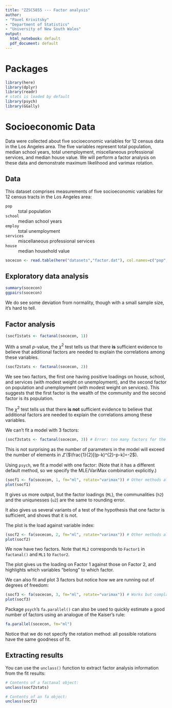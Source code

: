 ```yaml
---
title: "ZZSC5855 --- Factor analysis"
author:
- "Pavel Krivitsky"
- "Department of Statistics"
- "University of New South Wales"
output:
  html_notebook: default
  pdf_document: default
---
```



# Packages
```r
library(here)
library(dplyr)
library(readr)
# stats is loaded by default
library(psych)
library(GGally)
```

# Socioeconomic Data
Data were collected about five socioeconomic variables for 12 census data in the Los Angeles area. The five variables represent total population, median school years, total unemployment, miscellaneous professional services, and median house value. We will perform a factor analysis on these data and demonstrate maximum likelihood and varimax rotation.


## Data
This dataset comprises measurements of five socioeconomic variables for 12 census tracts in the Los Angeles area:

`pop`
: total population

`school`
: median school years

`employ`
: total unemployment

`services`
: miscellaneous professional services

`house`
: median household value

```r
socecon <- read.table(here("datasets","factor.dat"), col.names=c("pop","school","employ","services","house"))
```

## Exploratory data analysis

```r
summary(socecon)
ggpairs(socecon)
```
We do see some deviation from normality, though with a small sample size, it's hard to tell.

## Factor analysis
```r
(socf1stats <- factanal(socecon, 1))
```

With a small $p$-value, the $\chi^2$ test tells us that there **is** sufficient evidence to believe that additional factors are needed to explain the correlations among these variables.

```r
(socf2stats <- factanal(socecon, 2))
```
We see two factors, the first one having positive loadings on house, school, and services (with modest weight on unemployment), and the second factor on population and unemployment (with modest weight on services). This suggests that the first factor is the wealth of the community and the second factor is its population.

The $\chi^2$ test tells us that there **is not** sufficient evidence to believe that additional factors are needed to explain the correlations among these variables.

We can't fit a model with 3 factors:
```r
(socf3stats <- factanal(socecon, 3)) # Error: too many factors for the number of variables.
```
This is not surprising as the number of parameters in the model will exceed the number of elements in $\varSigma$ ($\frac{1}{2}[(p-k)^{2}-p-k]=-2$).

Using `psych`, we fit a model with one factor: (Note that it has a different default method, so we specify the MLE/VariMax combination explicitly.)
```r
(socf1 <- fa(socecon, 1, fm="ml", rotate="varimax")) # Other methods also possible.
plot(socf1)
```
It gives us more output, but the factor loadings (`ML`), the communalities (`h2`) and the uniqunesses (`u2`) are the same to rounding error.

It also gives us several variants of a test of the hypothesis that one factor is sufficient, and shows that it is not.

The plot is the load against variable index:
```r
(socf2 <- fa(socecon, 2, fm="ml", rotate="varimax")) # Other methods also possible.
plot(socf2)
```
We now have two factors. Note that `ML2` corresponds to `Factor1` in `factanal()` and `ML1` to `Factor2`.

The plot gives us the loading on Factor 1 against those on Factor 2, and highlights which variables "belong" to which factor.

We can also fit and plot 3 factors but notice how we are running out of degrees of freedom:
```r
(socf3 <- fa(socecon, 3, fm="ml", rotate="varimax")) # Works but complains.
plot(socf3)
```

Package `psych`'s `fa.parallel()` can also be used to quickly estimate a good number of factors using an analogue of the Kaiser's rule:
```r
fa.parallel(socecon, fm="ml")
```
Notice that we do not specify the rotation method: all possible rotations have the same goodness of fit.

## Extracting results

You can use the `unclass()` function to extract factor analysis information from the fit results:

```r
# Contents of a factanal object:
unclass(socf2stats)
```

```r
# Contents of an fa object:
unclass(socf2)
```


